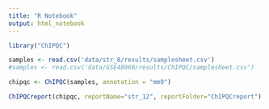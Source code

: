 ```yaml
---
title: "R Notebook"
output: html_notebook
---
```



```r
library("ChIPQC")
```

```r
samples <- read.csv('data/str_8/results/samplesheet.csv')
#samples <- read.csv('data/GSE48960/results/ChIPQC/samplesheet.csv')
```

```r
chipqc <- ChIPQC(samples, annotation = "mm9")
```

```r
ChIPQCreport(chipqc, reportName="str_12", reportFolder="ChIPQCreport")
```

